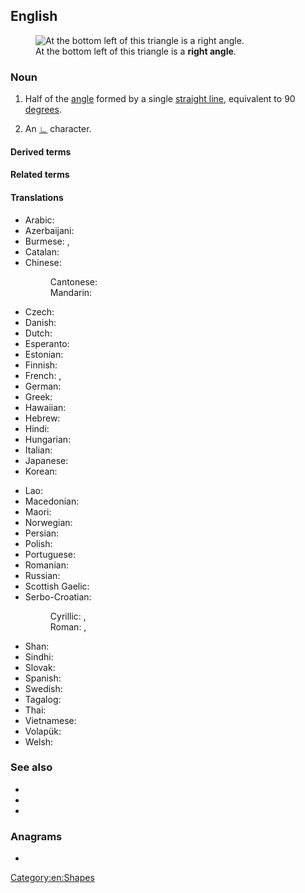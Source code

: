 {{also|right-angle}}
==English==
{{wikipedia}}
[[Image:Triangle.Right.svg|thumb|At the bottom left of this triangle is a '''right angle'''.]]

===Noun===
{{en-noun}}

# {{lb|en|geometry}} Half of the [[angle]] formed by a single [[straight line]], equivalent to 90 [[degree]]s. [[Category:en:Shapes]]
#: {{cot|en|acute angle|obtuse angle}}
# {{lb|en|mathematics}} An [[∟]] character.

====Derived terms====
{{col4|en
|at right angles to
|right-angled}}

====Related terms====
{{col4|en
|rectangle
|right triangle}}

====Translations====
{{trans-top|angle of 90 degrees}}
* Arabic: {{t|ar|زَاوِيَة قَائِمَة|f}}
* Azerbaijani: {{t|az|düz bucaq}}
* Burmese: {{t+|my|ထောင့်မှန်|sc=Mymr}}, {{t+|my|ကျင်တွယ်ထောင့်|sc=Mymr}}
* Catalan: {{t+|ca|angle recte|m}}
* Chinese:
*: Cantonese: {{t|yue|直角|tr=zik6 gok3|sc=Hani}}
*: Mandarin: {{t+|cmn|直角|tr=zhíjiǎo|sc=Hani}}
* Czech: {{t+|cs|pravý úhel|m}}
* Danish: {{t|da|ret vinkel|c}}
* Dutch: {{t+|nl|rechte hoek}}
* Esperanto: {{t|eo|orto}}
* Estonian: {{t|et|täisnurk}}
* Finnish: {{t+|fi|suora kulma}}
* French: {{t+|fr|angle droit|m}}, {{t+|fr|droit|m}}
* German: {{t|de|rechter Winkel|m}}
* Greek: {{t+|el|ορθή γωνία|f}}
* Hawaiian: {{t|haw|huina kūpono}}
* Hebrew: {{t+|he|זָוִית יְשָׁרָה|tr=zavít yeshára|sc=Hebr}}
* Hindi: {{t+|hi|समकोण|m}}
* Hungarian: {{t+|hu|derékszög}}
* Italian: {{t+|it|angolo retto|m}}
* Japanese: {{t+|ja|直角|tr=chokkaku}}
* Korean: {{t+|ko|직각}}
{{trans-mid}}
* Lao: {{t|lo|ມຸມສາກ}}
* Macedonian: {{t|mk|прав агол|m}}
* Maori: {{t|mi|koki hāngai}}
* Norwegian: {{t+|no|rett vinkel|m}}
* Persian: {{t|fa|زاویه قائمه|tr=zâviye-ye qâ'eme}}
* Polish: {{t+|pl|kąt prosty|m}}
* Portuguese: {{t+|pt|ângulo reto|m}}
* Romanian: {{t+|ro|unghi drept|n}}
* Russian: {{t+|ru|прямо́й у́гол|m}}
* Scottish Gaelic: {{t|gd|ceàrn ceart|m}}
* Serbo-Croatian:
*: Cyrillic: {{t|sh|прави кут|m}}, {{t|sh|прави угао|m}}
*: Roman: {{t|sh|pravi kut|m}}, {{t|sh|pravi ugao|m}}
* Shan: {{t|shn|ၸဵင်ႇၶိုင်ႈ}}
* Sindhi: {{t+|sd|گوني ڪنڊ|alt=گُونِي ڪُنڊَ|f|sc=sd-Arab}}
* Slovak: {{t|sk|pravý uhol}}
* Spanish: {{t+|es|ángulo recto|m}}
* Swedish: {{t|sv|rät vinkel|c}}
* Tagalog: {{t|tl|sihang tadlong}}
* Thai: {{t+|th|มุมฉาก}}
* Vietnamese: {{t+|vi|góc vuông}}
* Volapük: {{t+|vo|lögul}}
* Welsh: {{t|cy|cyfongl|f}}
{{trans-bottom}}

===See also===
* {{l|en|perpendicular}}
* {{l|en|square}}
* {{l|en|T-square}}

===Anagrams===
* {{anagrams|en|a=aegghilnrt|range light}}